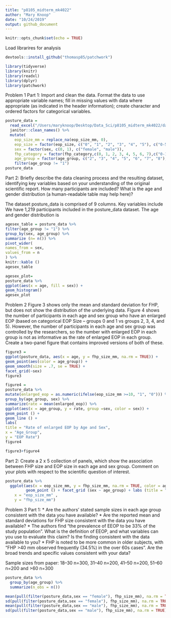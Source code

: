 ```yaml
---
title: "p8105_midterm_mk4022"
author: "Mary Knoop"
date: "10/24/2019"
output: github_document
---
```


```r
knitr::opts_chunk$set(echo = TRUE)
```

Load librarires for analysis 
```r
devtools::install_github("thomasp85/patchwork")

library(tidyverse)
library(knitr)
library(readxl)
library(dplyr)
library(patchwork)
```

Problem 1
Part 1:
Import and clean the data. Format the data to use appropriate variable names; fill in missing values with data where appropriate (as indicated in the header information); create character and ordered factors for categorical variables.
```r
posture_data = 
  read_excel("/Users/maryknoop/Desktop/Data_Sci/p8105_midterm_mk4022/data/p8105_mtp_data.xlsx", skip = 8) %>%
  janitor::clean_names() %>%
  mutate(
    eop_size_mm = replace_na(eop_size_mm, 0),
    eop_size = factor(eop_size, c("0", "1", "2", "3", "4", "5"), c("0-5", "5-10", "10-15", "15-20", "20-25", "25+"), ordered = TRUE), 
    sex = factor(sex, c(0, 1), c("female", "male")),
    fhp_category = factor(fhp_category,c(0, 1, 2, 3, 4, 5, 6, 7),c("0-10", "10-20", "20-30", "30-40", "40-50", "50-60", "60-70", "70-80"), ordered = TRUE),
    age_group = factor(age_group, c("2", "3", "4", "5", "6", "7", "8"), c("18-30", "31-40", "41-50", "51-60", "60+", "60+", "60+"), ordered = TRUE)) %>%
    filter(age_group != "1")
posture_data
```
Part 2:
Briefly describe the data cleaning process and the resulting dataset, identifying key variables based on your understanding of the original scientific report. How many participants are included? What is the age and gender distribution (a human-readable table may help here)?

The dataset posture_data is comprised of 9 columns. Key variables include  We have 1,219 participants included in the posture_data dataset.  The age and gender distribution is
```r
agesex_table = posture_data %>%
filter(age_group != "1") %>%
group_by(sex, age_group) %>%
summarize (n= n()) %>%
pivot_wider(
names_from = sex, 
values_from = n
) %>%
knitr::kable ()
agesex_table

agesex_plot=
posture_data %>% 
ggplot(aes(x = age, fill = sex)) +
geom_histogram()
agesex_plot
```

Problem 2
Figure 3 shows only the mean and standard deviation for FHP, but does not show the distribution of the underlying data. Figure 4 shows the number of participants in each age and sex group who have an enlarged EOP (based on categorical EOP Size – groups 0 and 1 vs groups 2, 3, 4, and 5). However, the number of participants in each age and sex group was controlled by the researchers, so the number with enlarged EOP in each group is not as informative as the rate of enlarged EOP in each group. Create a two-panel figure that contains improved versions of both of these.
```r
figure3 = 
ggplot(posture_data, aes(x = age, y = fhp_size_mm, na.rm = TRUE)) +
geom_point(aes(color = age_group)) + 
geom_smooth(size = .7, se = TRUE) + 
facet_grid(~sex)
figure3

figure4 = 
posture_data %>% 
mutate(enlarged_eop = as.numeric(ifelse(eop_size_mm >=10, "1", "0"))) %>% 
group_by(age_group, sex) %>% 
summarize(rate = mean(enlarged_eop)) %>% 
ggplot(aes(x = age_group, y = rate, group =sex, color = sex)) +
geom_point () +
geom_line () +
labs(
title = "Rate of enlarged EOP by Age and Sex",
x = "Age_Group",
y = "EOP Rate")
figure4

figure3+figure4
```

Part 2:
Create a 2 x 5 collection of panels, which show the association between FHP size and EOP size in each age and sex group. Comment on your plots with respect to the scientific question of interest.
```r
posture_data %>%
  ggplot(aes(x = eop_size_mm, y = fhp_size_mm, na.rm = TRUE, color = age_group)) +
         geom_point () + facet_grid (sex ~ age_group) + labs (title = "2x5 Panel" , 
    x = "eop_size_mm" , 
    y = "fhp_size_mm")

```

Problem 3
Part 1:
* Are the authors’ stated sample sizes in each age group consistent with the data you have available?
* Are the reported mean and standard deviations for FHP size consistent with the data you have available?
* The authors find “the prevalence of EEOP to be 33% of the study population”. What is the definition of EEOP, and what variables can you use to evaluate this claim? Is the finding consistent with the data available to you?
* FHP is noted to be more common in older subjects, with “FHP >40 mm observed frequently (34.5%) in the over 60s cases”. Are the broad trends and specific values consistent with your data?

Sample sizes from paper: 18–30 n=300, 31–40 n=200, 41–50 n=200, 51–60 n=200 and >60 n=300
```r
posture_data %>%
  group_by(age_group) %>%
  summarize(n_obs = n())
```
```r
mean(pull(filter(posture_data,sex == "female"), fhp_size_mm), na.rm = TRUE)
sd(pull(filter(posture_data,sex == "female"), fhp_size_mm), na.rm = TRUE)
mean(pull(filter(posture_data,sex == "male"), fhp_size_mm), na.rm = TRUE)
sd(pull(filter(posture_data,sex == "male"), fhp_size_mm), na.rm = TRUE)
```



